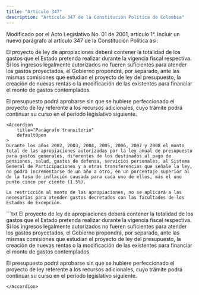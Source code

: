 ```yaml
---
title: "Artículo 347"
description: "Artículo 347 de la Constitución Política de Colombia"
---
```


<Warning>Modificado por el Acto Legislativo No. 01 de 2001, artículo 1°. Incluir un nuevo parágrafo al artículo 347 de la Constitución Política así: </Warning>

El proyecto de ley de apropiaciones deberá contener la totalidad de los gastos que el Estado pretenda realizar durante la vigencia fiscal respectiva. Si los ingresos legalmente autorizados no fueren suficientes para atender los gastos proyectados, el Gobierno propondrá, por separado, ante las mismas comisiones que estudian el proyecto de ley del presupuesto, la creación de nuevas rentas o la modificación de las existentes para financiar el monto de gastos contemplados.

El presupuesto podrá aprobarse sin que se hubiere perfeccionado el proyecto de ley referente a los recursos adicionales, cuyo trámite podrá continuar su curso en el período legislativo siguiente.

    <Accordion
        title="Parágrafo transitorio"
        defaultOpen
    >
    Durante los años 2002, 2003, 2004, 2005, 2006, 2007 y 2008 el monto total de las apropiaciones autorizadas por la ley anual de presupuesto para gastos generales, diferentes de los destinados al pago de pensiones, salud, gastos de defensa, servicios personales, al Sistema General de Participaciones y a otras transferencias que señale la ley, no podrá incrementarse de un año a otro, en un porcentaje superior al de la tasa de inflación causada para cada uno de ellos, más el uno punto cinco por ciento (1.5%).

    La restricción al monto de las apropiaciones, no se aplicará a las necesarias para atender gastos decretados con las facultades de los Estados de Excepción.

</Accordion>


<Accordion title="Artículo original antes de la modificación:">
```txt
El proyecto de ley de apropiaciones deberá contener la totalidad de
los gastos que el Estado pretenda realizar durante la vigencia fiscal
respectiva. Si los ingresos legalmente autorizados no fueren
suficientes para atender los gastos proyectados, el Gobierno
propondrá, por separado, ante las mismas comisiones que estudian el
proyecto de ley del presupuesto, la creación de nuevas rentas o la
modificación de las existentes para financiar el monto de gastos
contemplados.

El presupuesto podrá aprobarse sin que se hubiere perfeccionado el
proyecto de ley referente a los recursos adicionales, cuyo trámite
podrá continuar su curso en el período legislativo siguiente.
```
</Accordion>
